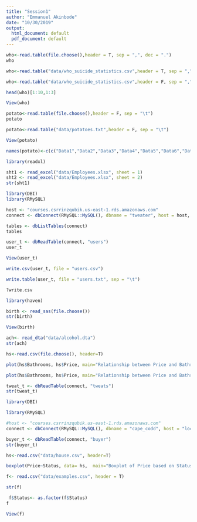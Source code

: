 ```yaml
---
title: "Session1"
author: "Emmanuel Akinbode"
date: "10/30/2019"
output:
  html_document: default
  pdf_document: default
---
```


```r
who<-read.table(file.choose(),header = T, sep = ",", dec = ".")
who
```

```r
who<-read.table("data/who_suicide_statistics.csv",header = T, sep = ",", dec = ".")

```

```r
who<-read.table("data/who_suicide_statistics.csv",header = F, sep = ",", dec = ".")

```


```r
head(who)[1:10,1:3]
```

```r
View(who)
```

```r
potato<-read.table(file.choose(),header = F, sep = "\t")
potato
```

```r
potato<-read.table("data/potatoes.txt",header = F, sep = "\t")
```

```r
View(potato)
```

```r
names(potato)<-c(c("Data1","Data2","Data3","Data4","Data5","Data6","Data7","Data8"))
```

```r
library(readxl)
```

```r
sht1 <- read_excel("data/Employees.xlsx", sheet = 1)
sht2 <- read_excel("data/Employees.xlsx", sheet = 2)
str(sht1)
```


```r
library(DBI)
library(RMySQL)
```

```r
host <- "courses.csrrinzqubik.us-east-1.rds.amazonaws.com"
connect <- dbConnect(RMySQL::MySQL(), dbname = "tweater", host = host, port = 3306, user = "student", password = 'datacamp')
```

```r
tables <- dbListTables(connect)
tables 
```
```r
user_t <- dbReadTable(connect, "users")
user_t
```

```r
View(user_t)
```

```r
write.csv(user_t, file = "users.csv")
```

```r
write.table(user_t, file = "users.txt", sep = "\t")
```

```r
?write.csv
```

```r
library(haven)
```

```r
birth <- read_sas(file.choose())
str(birth)
```


```r
View(birth)
```

```r
ach<- read_dta("data/alcohol.dta")
str(ach)
```

```r
hs<-read.csv(file.choose(), header=T)
```

```r
plot(hs$Bathrooms, hs$Price, main="Relationship between Price and Bathrooms",xlab="Number of bathrooms", ylab="Price of the House")
```

```r
plot(hs$Bathrooms, hs$Price, main="Relationship between Price and Bathrooms",xlab="Number of bathrooms", ylab="Price of the House")
```


```r
tweat_t <- dbReadTable(connect, "tweats")
str(tweat_t)
```

```r
library(DBI)
```

```r
library(RMySQL)
```

```r
#host <- "courses.csrrinzqubik.us-east-1.rds.amazonaws.com"
connect <- dbConnect(RMySQL::MySQL(), dbname = "cape_codd", host = "localhost", port = 3306, user = "root", password = '@mic2019DB$$')
```

```r
buyer_t <- dbReadTable(connect, "buyer")
str(buyer_t)
```


```r
hs<-read.csv("data/house.csv", header=T)
```

```r
boxplot(Price~Status, data= hs,  main="Boxplot of Price based on Status", xlab= "Status of House", ylab="Price of House")

```

```r

f<- read.csv("data/examples.csv", header = T)
```

```r
str(f)


```

```r

 f$Status<- as.factor(f$Status)
f
```
```r
View(f)
```
